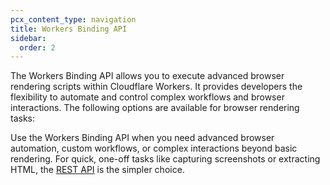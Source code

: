```yaml
---
pcx_content_type: navigation
title: Workers Binding API
sidebar:
  order: 2
---
```



The Workers Binding API allows you to execute advanced browser rendering scripts within Cloudflare Workers. It provides developers the flexibility to automate and control complex workflows and browser interactions. The following options are available for browser rendering tasks:

<DirectoryListing />

Use the Workers Binding API when you need advanced browser automation, custom workflows, or complex interactions beyond basic rendering. For quick, one-off tasks like capturing screenshots or extracting HTML, the [REST API](/browser-rendering/rest-api/) is the simpler choice.
